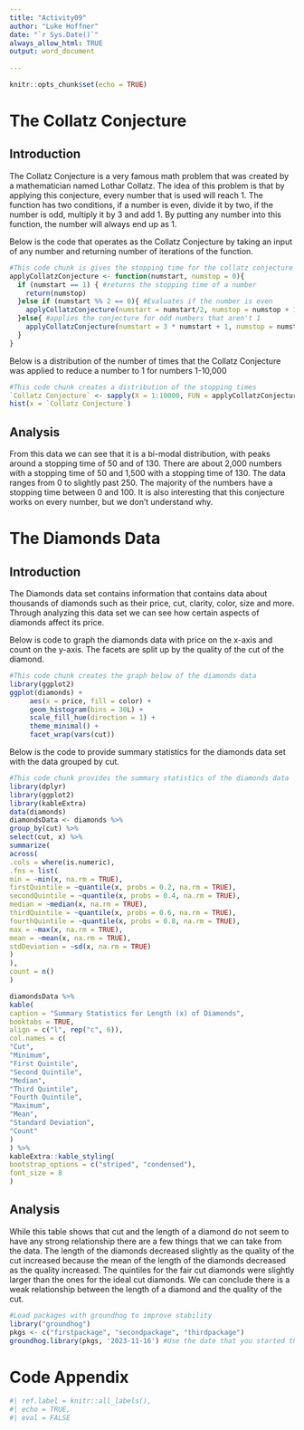 ```yaml
---
title: "Activity09"
author: "Luke Hoffner"
date: "`r Sys.Date()`"
always_allow_html: TRUE
output: word_document
 
---
```


```r
knitr::opts_chunk$set(echo = TRUE)

```

# The Collatz Conjecture

## Introduction
The Collatz Conjecture is a very famous math problem that was created by a mathematician named Lothar Collatz. The idea of this problem is that by applying this conjecture, every number that is used will reach 1. The function has two conditions, if a number is even, divide it by two, if the number is odd, multiply it by 3 and add 1. By putting any number into this function, the number will always end up as 1. 

Below is the code that operates as the Collatz Conjecture by taking an input of any number and returning number of iterations of the function. 

```r
#This code chunk is gives the stopping time for the collatz conjecture
applyCollatzConjecture <- function(numstart, numstop = 0){
  if (numstart == 1) { #returns the stopping time of a number
    return(numstop)
  }else if (numstart %% 2 == 0){ #Evaluates if the number is even
    applyCollatzConjecture(numstart = numstart/2, numstop = numstop + 1)
  }else{ #applies the conjecture for odd numbers that aren't 1
    applyCollatzConjecture(numstart = 3 * numstart + 1, numstop = numstop + 1)
  }
}
```


Below is a distribution of the number of times that the Collatz Conjecture was applied to reduce a number to 1 for numbers 1-10,000

```r
#This code chunk creates a distribution of the stopping times
`Collatz Conjecture` <- sapply(X = 1:10000, FUN = applyCollatzConjecture) 
hist(x = `Collatz Conjecture`)
```

## Analysis
From this data we can see that it is a bi-modal distribution, with peaks around a stopping time of 50 and of 130. There are about 2,000 numbers with a stopping time of 50 and 1,500 with a stopping time of 130. The data ranges from 0 to slightly past 250. The majority of the numbers have a stopping time between 0 and 100. It is also interesting that this conjecture works on every number, but we don't understand why.

# The Diamonds Data

## Introduction
The Diamonds data set contains information that contains data about thousands of diamonds such as their price, cut, clarity, color, size and more. Through analyzing this data set we can see how certain aspects of diamonds affect its price. 

Below is code to graph the diamonds data with price on the x-axis and count on the y-axis. The facets are split up by the quality of the cut of the diamond.
```r
#This code chunk creates the graph below of the diamonds data
library(ggplot2)
ggplot(diamonds) +
     aes(x = price, fill = color) +
     geom_histogram(bins = 30L) +
     scale_fill_hue(direction = 1) +
     theme_minimal() +
     facet_wrap(vars(cut))
```

Below is the code to provide summary statistics for the diamonds data set with the data grouped by cut. 
```r
#This code chunk provides the summary statistics of the diamonds data
library(dplyr)
library(ggplot2)
library(kableExtra)
data(diamonds)
diamondsData <- diamonds %>%
group_by(cut) %>%
select(cut, x) %>%
summarize(
across(
.cols = where(is.numeric),
.fns = list(
min = ~min(x, na.rm = TRUE),
firstQuintile = ~quantile(x, probs = 0.2, na.rm = TRUE),
secondQuintile = ~quantile(x, probs = 0.4, na.rm = TRUE),
median = ~median(x, na.rm = TRUE),
thirdQuintile = ~quantile(x, probs = 0.6, na.rm = TRUE),
fourthQuintile = ~quantile(x, probs = 0.8, na.rm = TRUE),
max = ~max(x, na.rm = TRUE),
mean = ~mean(x, na.rm = TRUE),
stdDeviation = ~sd(x, na.rm = TRUE)
)
),
count = n()
)

diamondsData %>%
kable(
caption = "Summary Statistics for Length (x) of Diamonds",
booktabs = TRUE,
align = c("l", rep("c", 6)),
col.names = c(
"Cut",
"Minimum",
"First Quintile",
"Second Quintile",
"Median",
"Third Quintile",
"Fourth Quintile",
"Maximum",
"Mean",
"Standard Deviation",
"Count"
)
) %>%
kableExtra::kable_styling(
bootstrap_options = c("striped", "condensed"),
font_size = 8
)
```

## Analysis
While this table shows that cut and the length of a diamond do not seem to have any strong relationship there are a few things that we can take from the data. The length of the diamonds decreased slightly as the quality of the cut increased because the mean of the length of the diamonds decreased as the quality increased. The quintiles for the fair cut diamonds were slightly larger than the ones for the ideal cut diamonds. We can conclude there is a weak relationship between the length of a diamond and the quality of the cut.

```r
#Load packages with groundhog to improve stability
library("groundhog")
pkgs <- c("firstpackage", "secondpackage", "thirdpackage")
groundhog.library(pkgs, '2023-11-16') #Use the date that you started the project here
```

\newpage
# Code Appendix
``` r
#| ref.label = knitr::all_labels(),
#| echo = TRUE,
#| eval = FALSE
```